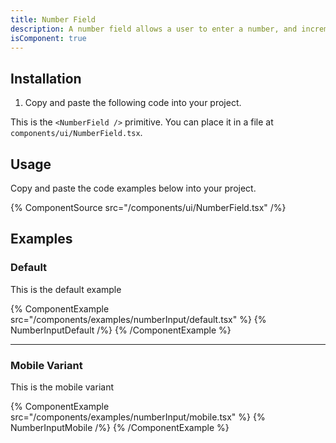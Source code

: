 ```yaml
---
title: Number Field
description: A number field allows a user to enter a number, and increment or decrement the value using stepper buttons.
isComponent: true
---
```


## Installation

1. Copy and paste the following code into your project.

This is the `<NumberField />` primitive. You can place it in a file at `components/ui/NumberField.tsx`.

## Usage

Copy and paste the code examples below into your project.

{% ComponentSource src="/components/ui/NumberField.tsx" /%}

## Examples

### Default

This is the default example

{% ComponentExample src="/components/examples/numberInput/default.tsx" %}
{% NumberInputDefault /%}
{% /ComponentExample %}

---

### Mobile Variant

This is the mobile variant

{% ComponentExample src="/components/examples/numberInput/mobile.tsx" %}
{% NumberInputMobile /%}
{% /ComponentExample %}
